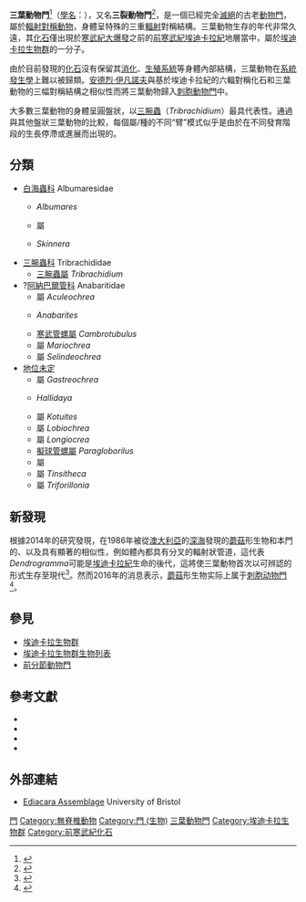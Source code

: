 {{Translating|||time=2017-04-04T07:08:20+00:00}} 
{{expand|time=2017-04-04T14:35:10+00:00}}
{{Distinguish|三葉蟲}}
{{automatic taxobox
| taxon = Trilobozoa
| authority = {{tsl|en|Mikhail Fedonkin|Fedonkin}}, 1985
| fossil_range = {{fossil range|565|548}}[[埃迪卡拉紀|埃迪卡拉紀]]
| image = Tribrachiidae.JPG
| image_upright = 
| subdivision_ranks = [[科_(生物)|科]]
| subdivision =
*[[白海蟲科|白海蟲科]] Albumaresidae
*[[三腕蟲科|三腕蟲科]] Tribrachididae
*?[[阿納巴爾管科|阿納巴爾管科]] Anabaritidae
| synonyms =
}}
{{CEXNAV}}
'''三葉動物門'''<ref>{{Cite web |url = http://www.cagsbulletin.com/dqxbcn/ch/reader/create_pdf.aspx?file_no=20090413 |title = 最早的櫛水母動物化石——華南埃迪卡拉紀的“八臂仙母蟲” |author = [[唐烽|唐烽]]、[[尹崇玉|尹崇玉]]、[[Stefan_Bengtson|Stefan Bengtson]]、[[劉鵬舉|劉鵬舉]]、[[王自強|王自強]]、[[陳壽銘|陳壽銘]]、[[高林志|高林志]] |date = 2009年8月 |language = zh-hans |accessdate = 2017-04-07 |archive-date = 2017-04-07 |archive-url = https://web.archive.org/web/20170407233714/http://www.cagsbulletin.com/dqxbcn/ch/reader/create_pdf.aspx?file_no=20090413 |dead-url = no }}</ref>（[[學名|學名]]：{{lang|la|Trilobozoa}}），又名'''三裂動物門'''<ref>{{Cite web |url = https://ja.wikipedia.org/wiki/%E5%8B%95%E7%89%A9 |title = 動物 - Wikipedia |language = ja |accessdate = 2017-04-04 |archive-date = 2017-01-29 |archive-url = https://web.archive.org/web/20170129015931/https://ja.wikipedia.org/wiki/%E5%8B%95%E7%89%A9 |dead-url = no }}</ref>，是一個已經完全[[滅絕|滅絕]]的古老[[動物|動物]][[門_(生物)|門]]，屬於[[輻射對稱動物|輻射對稱動物]]，身體呈特殊的三重[[輻射|輻射]]對稱結構。三葉動物生存的年代非常久遠，其[[化石|化石]]僅出現於[[寒武紀大爆發|寒武紀大爆發]]之前的[[前寒武紀|前寒武紀]][[埃迪卡拉紀|埃迪卡拉紀]]地層當中，屬於[[埃迪卡拉生物群|埃迪卡拉生物群]]的一分子。

由於目前發現的[[化石|化石]]沒有保留其[[消化系統|消化]]、[[生殖系統|生殖系統]]等身體內部結構，三葉動物在[[系統發生學|系統發生學]]上難以被歸類。[[安德烈·伊凡諾夫|安德烈·伊凡諾夫]]與{{le|米哈伊爾·費登金|Mikhail Fedonkin}}基於埃迪卡拉紀的六輻對稱{{le|錐石類|Tentaculata}}化石''{{le|Vendoconularia}}''和三葉動物的三幅對稱結構之相似性而將三葉動物歸入[[刺胞動物門|刺胞動物門]]中。

大多數三葉動物的身體呈圓盤狀，以[[三腕蟲|三腕蟲]]（''Tribrachidium''）最具代表性。通過與其他盤狀三葉動物的比較，每個屬/種的不同“臂”模式似乎是由於在不同發育階段的生長停滯或進展而出現的。

== 分類 ==
*[[白海蟲科|白海蟲科]] Albumaresidae
**{{le|白海蟲屬|Albumares}} ''Albumares''
**屬 ''{{le|Anfesta}}''
**{{le|斯金納蟲屬|Skinnera}} ''Skinnera''
*[[三腕蟲科|三腕蟲科]] Tribrachididae
**[[三腕蟲屬|三腕蟲屬]] ''Tribrachidium''
*?[[阿納巴爾管科|阿納巴爾管科]] Anabaritidae
**屬 ''Aculeochrea''
**{{le|阿納巴爾管屬|Anabarites}} ''Anabarites''
**[[寒武管螺屬|寒武管螺屬]] ''Cambrotubulus''
**屬 ''Mariochrea''
**屬 ''Selindeochrea''
*[[地位未定|地位未定]]
**屬 ''Gastreochrea''
**{{le|哈利戴蟲屬|Hallidaya}} ''Hallidaya''
**屬 ''Kotuites''
**屬 ''Lobiochrea''
**屬 ''Longiocrea''
**[[擬球管螺屬|擬球管螺屬]] ''Paragloborilus''
**屬 ''{{le|Rugoconites}}''
**屬 ''Tinsitheca''
**屬 ''Triforillonia''

== 新發現 ==
根據2014年的研究發現，在1986年被從[[澳大利亞|澳大利亞]]的[[深海|深海]]發現的[[蘑菇|蘑菇]]形生物{{tsl|en|Dendrogramma||''Dendrogramma enigmatica''}}和本門的{{tsl|en|Albumares||白海蟲屬}}、{{tsl|en|Anfesta||''Anfesta''}}以及{{tsl|en|Rugoconites||''Rugoconites''}}具有顯著的相似性，例如體內都具有分叉的輻射狀管道，這代表''Dendrogramma''可能是[[埃迪卡拉紀|埃迪卡拉紀]]生命的後代，這將使三葉動物首次以可辨認的形式生存至現代<ref>{{Cite web |url = http://www.nationalgeographic.com.cn/news/1680.html |title = 蘑菇狀深海新物種挑戰動物分類法則 - 新聞 - 國家地理中文網 |date = 2014-09-05 |language = zh-hans |accessdate = 2017-07-19 |archive-date = 2017-10-02 |archive-url = https://web.archive.org/web/20171002170044/http://www.nationalgeographic.com.cn/news/1680.html |dead-url = no }}</ref>。然而2016年的消息表示，[[蘑菇|蘑菇]]形生物实际上属于[[刺胞动物門|刺胞动物門]]<ref name="BBC_June_7_2016c">{{cite web |url=https://www.bbc.com/news/world-australia-36457841 |title=Origin of mystery deep-sea mushroom revealed |work=BBC News |date=7 June 2016 |first=Myles |last=Gough |accessdate=7 June 2016 |archive-date=2018-06-26 |archive-url=https://web.archive.org/web/20180626080940/https://www.bbc.com/news/world-australia-36457841 |dead-url=no }}</ref>。

== 參見 ==
*[[埃迪卡拉生物群|埃迪卡拉生物群]]
*[[埃迪卡拉生物群生物列表|埃迪卡拉生物群生物列表]]
*[[前分節動物門|前分節動物門]]

== 參考文獻 ==
{{Reflist}}
* {{cite journal|doi=10.1111/1475-4983.00283|title=Conulariid-like fossil from the Vendian of Russia: A metazoan clade across the Proterozoic/Palaeozoic boundary|journal=Palaeontology|volume=45|issue=6|pages=1219–1229|year=2002|last1=Ivantsov|first1=Andrei Yu.|last2=Fedonkin|first2=Mikhail A.|authorlink2=Mikhail A. Fedonkin}}
* {{cite book|last=Fedonkin|first=Mikhail A.|title=The Rise of Animals: Evolution and Diversification of the Kingdom Animalia|publisher=JHU Press|year=2007|isbn=9780801886799}}
* {{cite book|last=McMenamin|first=M.A.S|title=The Garden of Ediacara|location=New York|publisher=Columbia University Press|year=1998|isbn=0-231-10559-2}}
* {{cite journal|doi=10.1093/icb/43.1.114|pmid=21680416|url=http://icb.oxfordjournals.org/cgi/content/full/43/1/114|title=Anatomical Information Content in the Ediacaran Fossils and Their Possible Zoological Affinities|journal=Integrative and Comparative Biology|volume=43|issue=1|pages=114–126|year=2003|last1=Dzik|first1=Jerzy|access-date=2017-04-04|archive-date=2009-07-02|archive-url=https://web.archive.org/web/20090702004456/http://icb.oxfordjournals.org/cgi/content/full/43/1/114|dead-url=no}}

== 外部連結 ==
* [https://web.archive.org/web/20120426212212/http://palaeo.gly.bris.ac.uk/Palaeofiles/Lagerstatten/Ediacara/title.htm Ediacara Assemblage] University of Bristol
{{Taxonbar|from=Q2334797}}

{{DEFAULTSORT:Trilobozoa}}
[[Category:動物|門]]
[[Category:無脊椎動物|Category:無脊椎動物]]
[[Category:門_(生物)|Category:門 (生物)]]
[[Category:三葉動物門|]]
[[Category:埃迪卡拉生物群|Category:埃迪卡拉生物群]]
[[Category:前寒武紀化石|Category:前寒武紀化石]]